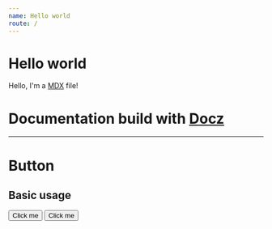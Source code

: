 ---
name: Hello world
route: /
---

# Hello world

Hello, I'm a [MDX](https://mdxjs.com/) file!

# Documentation build with [Docz](https://www.docz.site/)

---

# Button


<Props of={Button} />

## Basic usage

<Playground>
  <Button>Click me</Button>
  <Button kind='secondary'>Click me</Button>
</Playground>
